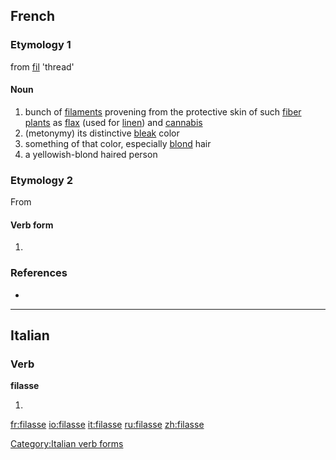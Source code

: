 ==French==

===Etymology 1===
from [[fil]] 'thread'

====Noun====
{{fr-noun|f}}

# bunch of [[filament]]s provening from the protective skin of such [[fiber plant]]s as [[flax]] (used for [[linen]]) and [[cannabis]]
# (metonymy) its distinctive [[bleak]] color
# something of that color, especially [[blond]] hair
# a yellowish-blond haired person

===Etymology 2===
From {{l|fr|filer}}

{{cleanup|fr}}

====Verb form====
{{fr-verb-form}}

# {{conjugation of|filer||1|s|imperf|sub|lang=fr}}

===References===
* {{NPLarousse}}

----

==Italian==

===Verb===
'''filasse'''

# {{form of|[[third-person|Third-person]] [[singular]] [[imperfect subjunctive]]|filare|lang=Italian}}

[[Category:Italian verb forms]]

[[fr:filasse]]
[[io:filasse]]
[[it:filasse]]
[[ru:filasse]]
[[zh:filasse]]